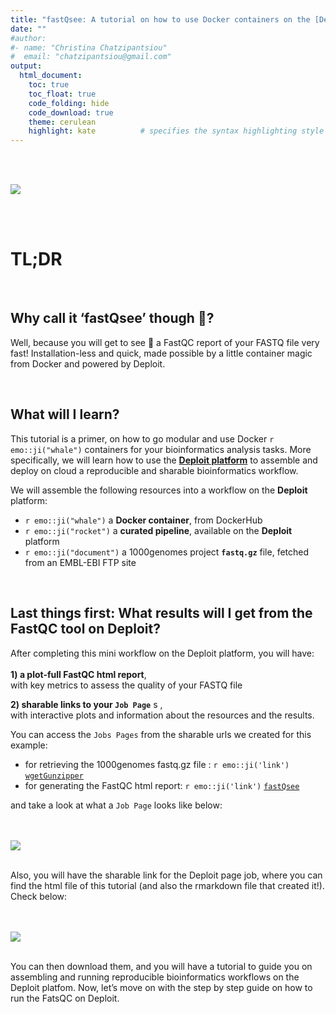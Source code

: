 ```yaml
---
title: "fastQsee: A tutorial on how to use Docker containers on the [Deploit platform](https://lifebit.page.link/deploit) to quickly generate a plot-ful FastQC report"
date: ""
#author:
#- name: "Christina Chatzipantsiou"
#  email: "chatzipantsiou@gmail.com"
output: 
  html_document:
    toc: true
    toc_float: true  
    code_folding: hide
    code_download: true
    theme: cerulean  
    highlight: kate          # specifies the syntax highlighting style
---
```

<br><br>

![](https://github.com/cgpu/fastQsee_helper_repo/blob/master/images/docker_x_deploit_gif_blogpost_header.gif?raw=true)

<br><br>

# TL;DR

<br>

## Why call it 'fastQsee' though 🤔?

Well, because you will get to see 👀 a FastQC report of your FASTQ file very fast! Installation-less and quick, made possible by a little container magic from Docker and powered by Deploit.

<br>


## What will I learn?

This tutorial is a primer, on how to go modular and use Docker `r emo::ji("whale")` containers for your bioinformatics analysis tasks. More specifically, we will learn how to use the <a href="https://lifebit.page.link/deploit"  target="_blank"><b>Deploit platform</b></a> to assemble and deploy on cloud a reproducible and sharable bioinformatics workflow. <br>

We will assemble the following resources into a workflow on the __Deploit__ platform: <br>

* `r emo::ji("whale")` a __Docker container__, from DockerHub 
* `r emo::ji("rocket")` a __curated pipeline__, available on the __Deploit__ platform
* `r emo::ji("document")` a 1000genomes project __```fastq.gz```__ file, fetched from an EMBL-EBI FTP site

<br>

## Last things first: What results will I get from the FastQC tool on Deploit?

After completing this mini workflow on the Deploit platform, you will have:<br><br> 
__1) a plot-full FastQC html report__, <br>
with key metrics to assess the quality of your FASTQ file <br>

__2) sharable links to your ```Job Page```__ s ,<br> 
with interactive plots and information about the resources and the results.

You can access the  ```Jobs Pages``` from the sharable urls we created for this example: <br>

* for retrieving the 1000genomes fastq.gz file : `r emo::ji('link')` <a href="https://lifebit.page.link/wgetGunzipper__sharable_page"  target="_blank"><code>wgetGunzipper</code></b></a> <br>
* for generating the FastQC html report: `r emo::ji('link')` <a href="https://lifebit.page.link/Job_Page_sharable_fastQsee"  target="_blank"><code>fastQsee</code></b></a><br>

and take a look at what a ```Job Page```  looks like below:

<br><br>
<a href="https://lifebit.page.link/lifebit-deploit" target="_blank"><img src="https://github.com/cgpu/fastQsee_helper_repo/blob/master/images/overview_of_job_page.gif?raw=true" ></a>
<br><br>

Also, you will have the sharable link for the Deploit page job, where you can find the html file of this tutorial (and also the rmarkdown file that created it!). Check below:

<br><br>
<a href="https://lifebit.page.link/fastQsee_Job_Page" target="_blank">
<img src="https://github.com/cgpu/fastQsee_helper_repo/blob/master/images/download_fastqsee_from_deploit.gif?raw=true">
</a>
<br><br>

You can then download them, and you will have a tutorial to guide you on assembling and running reproducible bioinformatics workflows on the Deploit platfom. Now, let's move on with the step by step guide on how to run the FatsQC on Deploit. 

<br>
